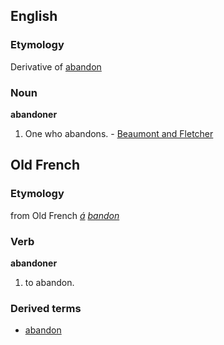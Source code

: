 ==English==

===Etymology===
Derivative of [[abandon]]

===Noun===
'''abandoner'''
# One who abandons. - [[Beaumont and Fletcher]]

==Old French==
===Etymology===
from Old French ''[[á]] [[bandon]]''

===Verb===
'''abandoner'''
#to abandon.

===Derived terms===
*[[abandon]]